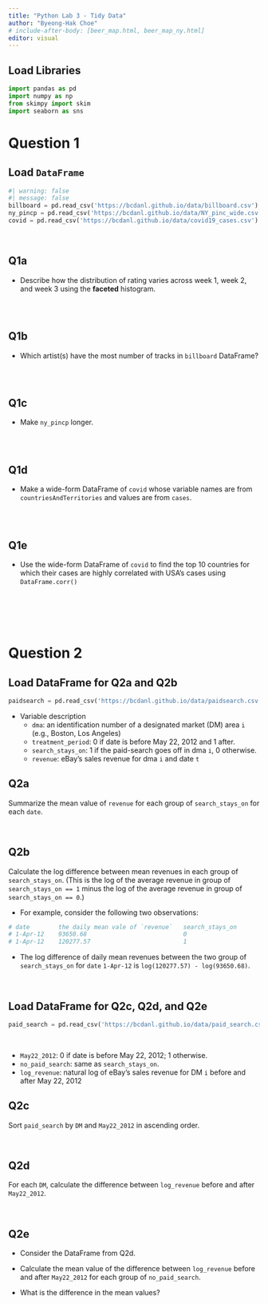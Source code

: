 ```yaml
---
title: "Python Lab 3 - Tidy Data"
author: "Byeong-Hak Choe"
# include-after-body: [beer_map.html, beer_map_ny.html]
editor: visual
---
```


## Load Libraries

```python
import pandas as pd
import numpy as np
from skimpy import skim
import seaborn as sns
```

# Question 1

## Load `DataFrame`

```python
#| warning: false
#| message: false
billboard = pd.read_csv('https://bcdanl.github.io/data/billboard.csv')
ny_pincp = pd.read_csv('https://bcdanl.github.io/data/NY_pinc_wide.csv')
covid = pd.read_csv('https://bcdanl.github.io/data/covid19_cases.csv')
```

<br>


## Q1a

-   Describe how the distribution of rating varies across week 1, week 2, and week 3 using the **faceted** histogram.

```python

```

<br>


## Q1b

-   Which artist(s) have the most number of tracks in `billboard` DataFrame?

```python

```

<br>


## Q1c

-   Make `ny_pincp` longer.

```python

```

<br>


## Q1d

-   Make a wide-form DataFrame of `covid` whose variable names are from `countriesAndTerritories` and values are from `cases`.

```python

```

<br>

## Q1e

-   Use the wide-form DataFrame of `covid` to find the top 10 countries for which their cases are highly correlated with USA's cases using `DataFrame.corr()`

```python

```

<br><br><br>

# Question 2

## Load DataFrame for Q2a and Q2b
```python
paidsearch = pd.read_csv('https://bcdanl.github.io/data/paidsearch.csv')
```

- Variable description
  - `dma`: an identification number of a designated market (DM) area `i` (e.g., Boston, Los Angeles)
  - `treatment_period`: 0 if date is before May 22, 2012 and 1 after.
  - `search_stays_on`: 1 if the paid-search goes off in dma `i`, 0 otherwise.
  - `revenue`: eBay's sales revenue for dma `i` and date `t`


## Q2a
Summarize the mean value of `revenue` for each group of `search_stays_on` for each `date`.


<br>


## Q2b
Calculate the log difference between mean revenues in each group of `search_stays_on`. (This is the log of the average revenue in group of `search_stays_on == 1` minus the log of the average revenue in group of `search_stays_on == 0`.)


- For example, consider the following two observations:
```python
# date        the daily mean vale of `revenue`   search_stays_on
# 1-Apr-12    93650.68                           0
# 1-Apr-12    120277.57                          1
```

- The log difference of daily mean revenues between the two group of `search_stays_on` for `date` `1-Apr-12` is `log(120277.57) - log(93650.68)`.


<br>



## Load DataFrame for Q2c, Q2d, and Q2e
```python
paid_search = pd.read_csv('https://bcdanl.github.io/data/paid_search.csv')
```

<br>

- `May22_2012`: 0 if date is before May 22, 2012; 1 otherwise.
- `no_paid_search`: same as `search_stays_on`.
- `log_revenue`: natural log of eBay's sales revenue for DM `i` before and after May 22, 2012


## Q2c
Sort `paid_search` by `DM` and `May22_2012` in ascending order.

<br>



## Q2d
For each `DM`, calculate the difference between `log_revenue` before and after `May22_2012`.

<br>



## Q2e
- Consider the DataFrame from Q2d. 

- Calculate the mean value of the difference between `log_revenue` before and after `May22_2012` for each group of `no_paid_search`.

- What is the difference in the mean values?

